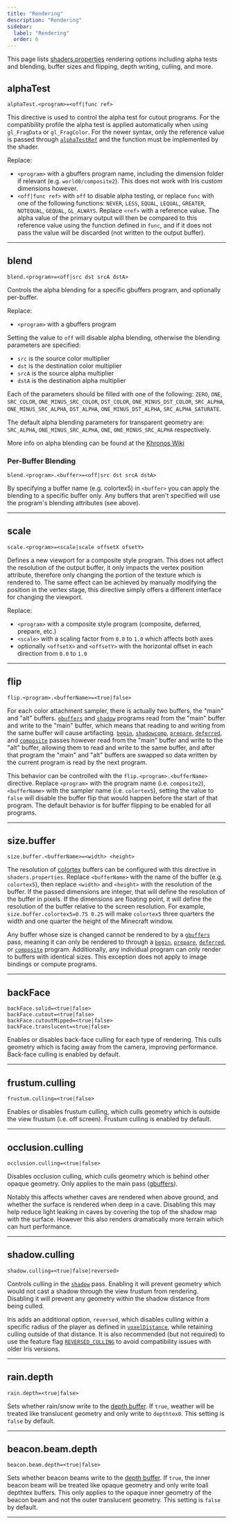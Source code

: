 ```yaml
---
title: "Rendering"
description: "Rendering"
sidebar:
  label: "Rendering"
  order: 6
---
```


This page lists [shaders.properties](/reference/shadersproperties/overview) rendering options including alpha tests and blending, buffer sizes and flipping, depth writing, culling, and more.

## alphaTest
```properties
alphaTest.<program>=<off|func ref>
```
This directive is used to control the alpha test for cutout programs. For the compatibility profile the alpha test is applied automatically when using `gl_FragData` or `gl_FragColor`. For the newer syntax, only the reference value is passed through [`alphaTestRef`](/reference/uniforms/rendering#alphatestref) and the function must be implemented by the shader.

Replace:
- `<program>` with a gbuffers program name, including the dimension folder if relevant (e.g. `world0/composite2`). This does not work with Iris custom dimensions however.
- `<off|func ref>` with `off` to disable alpha testing, or replace `func` with one of the following functions: `NEVER`, `LESS`, `EQUAL`, `LEQUAL`, `GREATER`, `NOTEQUAL`, `GEQUAL`, `GL_ALWAYS`. Replace `<ref>` with a reference value. The alpha value of the primary output will then be compared to this reference value using the function defined in `func`, and if it does not pass the value will be discarded (not written to the output buffer).

----------------


## blend
```properties
blend.<program>=<off|src dst srcA dstA>
```
Controls the alpha blending for a specific gbuffers program, and optionally per-buffer.

Replace:
- `<program>` with a gbuffers program

Setting the value to `off` will disable alpha blending, otherwise the blending parameters are specified:
- `src` is the source color multiplier
- `dst` is the destination color multiplier
- `srcA` is the source alpha multiplier
- `dstA` is the destination alpha multiplier

Each of the parameters should be filled with one of the following: `ZERO`, `ONE`, `SRC_COLOR`, `ONE_MINUS_SRC_COLOR`, `DST_COLOR`, `ONE_MINUS_DST_COLOR`, `SRC_ALPHA`, `ONE_MINUS_SRC_ALPHA`, `DST_ALPHA`, `ONE_MINUS_DST_ALPHA`, `SRC_ALPHA_SATURATE`.

The default alpha blending parameters for transparent geometry are: `SRC_ALPHA`, `ONE_MINUS_SRC_ALPHA`, `ONE`, `ONE_MINUS_SRC_ALPHA` respectively.

More info on alpha blending can be found at the [Khronos Wiki](https://www.khronos.org/opengl/wiki/Blending)


### Per-Buffer Blending
```properties
blend.<program>.<buffer>=<off|src dst srcA dstA>
```

By specifying a buffer name (e.g. colortex5) in `<buffer>` you can apply the blending to a specific buffer only. Any buffers that aren't specified will use the program's blending attributes (see above).

----------------


## scale
```properties
scale.<program>=<scale|scale offsetX ofsetY>
```
Defines a new viewport for a composite style program. This does not affect the resolution of the output buffer, it only impacts the vertex position attribute, therefore only changing the portion of the texture which is rendered to. The same effect can be achieved by manually modifying the position in the vertex stage, this directive simply offers a different interface for changing the viewport.

Replace:
- `<program>` with a composite style program (composite, deferred, prepare, etc.)
- `<scale>` with a scaling factor from `0.0` to `1.0` which affects both axes
- optionally `<offsetX>` and `<offsetY>` with the horizontal offset in each direction from `0.0` to `1.0`

----------------


## flip
```properties
flip.<program>.<bufferName>=<true|false>
```
For each color attachment sampler, there is actually two buffers, the "main" and "alt" buffers. [`gbuffers`](/reference/programs/gbuffers) and [`shadow`](/reference/programs/shadow) programs read from the "main" buffer and write to the "main" buffer, which means that reading to and writing from the same buffer will cause artifacting. [`begin`](/reference/programs/begin), [`shadowcomp`](/reference/programs/shadow_comp), [`prepare`](/reference/programs/prepare), [`deferred`](/reference/programs/deferred), and [`composite`](/reference/programs/composite) passes however read from the "main" buffer and write to the "alt" buffer, allowing them to read and write to the same buffer, and after that program the "main" and "alt" buffers are swapped so data written by the current program is read by the next program.

This behavior can be controlled with the `flip.<program>.<bufferName>` directive. Replace `<program>` with the program name (i.e. `composite2`), `<bufferName>` with the sampler name (i.e. `colortex5`), setting the value to `false` will disable the buffer flip that would happen before the start of that program. The default behavior is for buffer flipping to be enabled for all programs.

----------------


## size.buffer
```properties
size.buffer.<bufferName>=<width> <height>
```
The resolution of [colortex](/reference/buffers/colortex) buffers can be configured with this directive in `shaders.properties`. Replace `<bufferName>` with the name of the buffer (e.g. `colortex5`), then replace `<width>` and `<height>` with the resolution of the buffer. If the passed dimensions are integer, that will define the resolution of the buffer in pixels. If the dimensions are floating point, it will define the resolution of the buffer relative to the screen resolution. For example, `size.buffer.colortex5=0.75 0.25` will make `colortex5` three quarters the width and one quarter the height of the Minecraft window.

Any buffer whose size is changed cannot be rendered to by a [`gbuffers`](/reference/programs/gbuffers) pass, meaning it can only be rendered to through a [`begin`](/reference/programs/begin), [`prepare`](/reference/programs/prepare), [`deferred`](/reference/programs/deferred), or [`composite`](/reference/programs/composite) program. Additionally, any individual program can only render to buffers with identical sizes. This exception does not apply to image bindings or compute programs.

----------------


## backFace
```properties
backFace.solid=<true|false>
backFace.cutout=<true|false>
backFace.cutoutMipped=<true|false>
backFace.translucent=<true|false>
```
Enables or disables back-face culling for each type of rendering. This culls geometry which is facing away from the camera, improving performance. Back-face culling is enabled by default.

----------------


## frustum.culling
```properties
frustum.culling=<true|false>
```
Enables or disables frustum culling, which culls geometry which is outside the view frustum (i.e. off screen). Frustum culling is enabled by default.

----------------


## occlusion.culling <Badge text="Iris Exclusive" variant="tip" size="medium" />
```properties
occlusion.culling=<true|false>
```
Disables occlusion culling, which culls geometry which is behind other opaque geometry. Only applies to the main pass ([gbuffers](/reference/programs/gbuffers)).

Notably this affects whether caves are rendered when above ground, and whether the surface is rendered when deep in a cave. Disabling this may help reduce light leaking in caves by covering the top of the shadow map with the surface. However this also renders dramatically more terrain which can hurt performance.

----------------


## shadow.culling
```properties
shadow.culling=<true|false|reversed>
```
Controls culling in the [`shadow`](/reference/programs/shadow) pass. Enabling it will prevent geometry which would not cast a shadow through the view frustum from rendering. Disabling it will prevent any geometry within the shadow distance from being culled.

Iris adds an additional option, `reversed`, which disables culling within a specific radius of the player as defined in [`voxelDistance`](/reference/constants/voxeldistance), while retaining culling outside of that distance. It is also recommended (but not required) to use the feature flag [`REVERSED_CULLING`](/reference/shadersproperties/flags) to avoid compatibility issues with older Iris versions.

----------------


## rain.depth
```properties
rain.depth=<true|false>
```
Sets whether rain/snow write to the [depth buffer](/reference/buffers/depthtex). If `true`, weather will be treated like translucent geometry and only write to `depthtex0`. This setting is `false` by default.

----------------


## beacon.beam.depth
```properties
beacon.beam.depth=<true|false>
```
Sets whether beacon beams write to the [depth buffer](/reference/buffers/depthtex). If `true`, the inner beacon beam will be treated like opaque geometry and only write toall depthtex buffers. This only applies to the opaque inner geometry of the beacon beam and not the outer translucent geometry. This setting is `false` by default.

----------------


